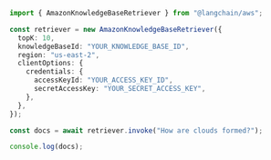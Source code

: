 ```typescript
import { AmazonKnowledgeBaseRetriever } from "@langchain/aws";

const retriever = new AmazonKnowledgeBaseRetriever({
  topK: 10,
  knowledgeBaseId: "YOUR_KNOWLEDGE_BASE_ID",
  region: "us-east-2",
  clientOptions: {
    credentials: {
      accessKeyId: "YOUR_ACCESS_KEY_ID",
      secretAccessKey: "YOUR_SECRET_ACCESS_KEY",
    },
  },
});

const docs = await retriever.invoke("How are clouds formed?");

console.log(docs);
```